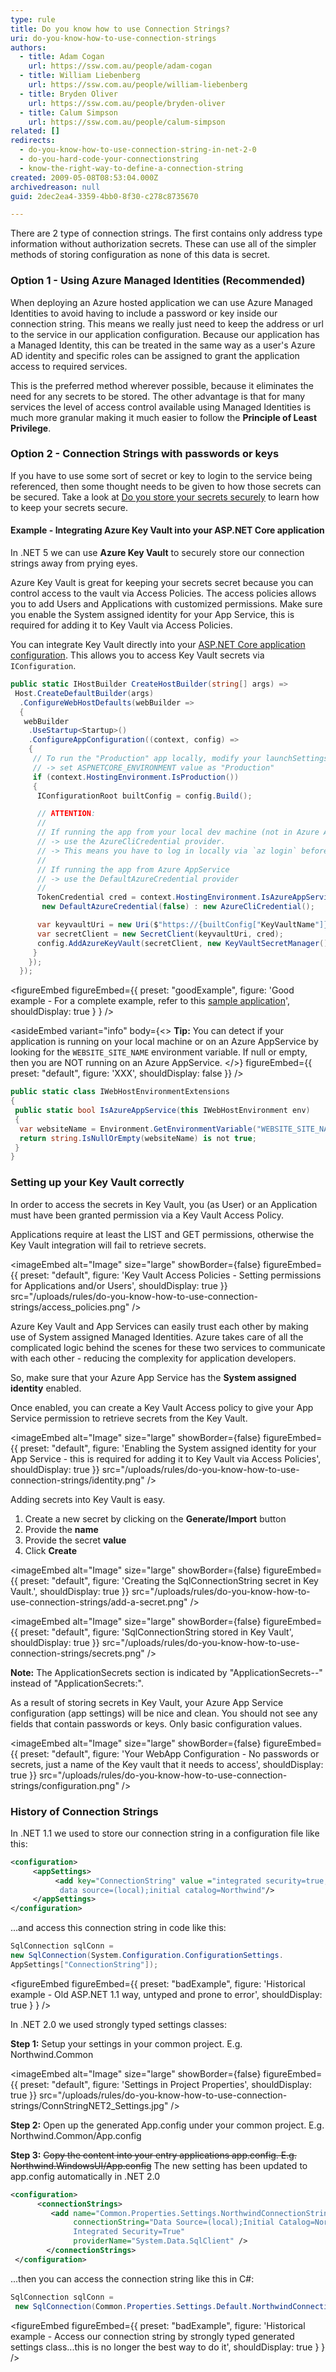```yaml
---
type: rule
title: Do you know how to use Connection Strings?
uri: do-you-know-how-to-use-connection-strings
authors:
  - title: Adam Cogan
    url: https://ssw.com.au/people/adam-cogan
  - title: William Liebenberg
    url: https://ssw.com.au/people/william-liebenberg
  - title: Bryden Oliver
    url: https://ssw.com.au/people/bryden-oliver
  - title: Calum Simpson
    url: https://ssw.com.au/people/calum-simpson
related: []
redirects:
  - do-you-know-how-to-use-connection-string-in-net-2-0
  - do-you-hard-code-your-connectionstring
  - know-the-right-way-to-define-a-connection-string
created: 2009-05-08T08:53:04.000Z
archivedreason: null
guid: 2dec2ea4-3359-4bb0-8f30-c278c8735670

---
```


There are 2 type of connection strings. The first contains only address type information without authorization secrets. These can use all of the simpler methods of storing configuration as none of this data is secret.

### Option 1 - Using Azure Managed Identities (Recommended)

When deploying an Azure hosted application we can use Azure Managed Identities to avoid having to include a password or key inside our connection string. This means we really just need to keep the address or url to the service in our application configuration. Because our application has a Managed Identity, this can be treated in the same way as a user's Azure AD identity and specific roles can be assigned to grant the application access to required services.

This is the preferred method wherever possible, because it eliminates the need for any secrets to be stored. The other advantage is that for many services the level of access control available using Managed Identities is much more granular making it much easier to follow the **Principle of Least Privilege**.

### Option 2 - Connection Strings with passwords or keys

If you have to use some sort of secret or key to login to the service being referenced, then some thought needs to be given to how those secrets can be secured.
Take a look at [Do you store your secrets securely](/store-your-secrets-securely) to learn how to keep your secrets secure.

#### Example - Integrating Azure Key Vault into your ASP.NET Core application

In .NET 5 we can use **Azure Key Vault** to securely store our connection strings away from prying eyes.

Azure Key Vault is great for keeping your secrets secret because you can control access to the vault via Access Policies. The access policies allows you to add Users and Applications with customized permissions. Make sure you enable the System assigned identity for your App Service, this is required for adding it to Key Vault via Access Policies.

You can integrate Key Vault directly into your [ASP.NET Core application configuration](https://docs.microsoft.com/en-us/aspnet/core/security/key-vault-configuration?view=aspnetcore-5.0). This allows you to access Key Vault secrets via `IConfiguration`.

``` cs
public static IHostBuilder CreateHostBuilder(string[] args) =>
 Host.CreateDefaultBuilder(args)
  .ConfigureWebHostDefaults(webBuilder =>
  {
   webBuilder
    .UseStartup<Startup>()
    .ConfigureAppConfiguration((context, config) =>
    {
     // To run the "Production" app locally, modify your launchSettings.json file
     // -> set ASPNETCORE_ENVIRONMENT value as "Production"
     if (context.HostingEnvironment.IsProduction())
     {
      IConfigurationRoot builtConfig = config.Build();

      // ATTENTION:
      //
      // If running the app from your local dev machine (not in Azure AppService),
      // -> use the AzureCliCredential provider.
      // -> This means you have to log in locally via `az login` before running the app on your local machine.
      //
      // If running the app from Azure AppService
      // -> use the DefaultAzureCredential provider
      //
      TokenCredential cred = context.HostingEnvironment.IsAzureAppService() ?
       new DefaultAzureCredential(false) : new AzureCliCredential();

      var keyvaultUri = new Uri($"https://{builtConfig["KeyVaultName"]}.vault.azure.net/");
      var secretClient = new SecretClient(keyvaultUri, cred);
      config.AddAzureKeyVault(secretClient, new KeyVaultSecretManager());
     }
    });
  });
```

<figureEmbed figureEmbed={{
  preset: "goodExample",
  figure: 'Good example - For a complete example, refer to this [sample application](https://github.com/william-liebenberg/keyvault-example)',
  shouldDisplay: true
} } />


<asideEmbed
  variant="info"
  body={<>
    **Tip:** You can detect if your application is running on your local machine or on an Azure AppService by looking for the `WEBSITE_SITE_NAME` environment variable. If null or empty, then you are NOT running on an Azure AppService.
  </>}
  figureEmbed={{
    preset: "default",
    figure: 'XXX',
    shouldDisplay: false
  }}
/>

``` cs
public static class IWebHostEnvironmentExtensions
{
 public static bool IsAzureAppService(this IWebHostEnvironment env)
 {
  var websiteName = Environment.GetEnvironmentVariable("WEBSITE_SITE_NAME");
  return string.IsNullOrEmpty(websiteName) is not true;
 }
}
```

### Setting up your Key Vault correctly

In order to access the secrets in Key Vault, you (as User) or an Application must have been granted permission via a Key Vault Access Policy.

Applications require at least the LIST and GET permissions, otherwise the Key Vault integration will fail to retrieve secrets.


<imageEmbed
  alt="Image"
  size="large"
  showBorder={false}
  figureEmbed={{
    preset: "default",
    figure: 'Key Vault Access Policies - Setting permissions for Applications and/or Users',
    shouldDisplay: true
  }}
  src="/uploads/rules/do-you-know-how-to-use-connection-strings/access_policies.png"
/>

Azure Key Vault and App Services can easily trust each other by making use of System assigned Managed Identities. Azure takes care of all the complicated logic behind the scenes for these two services to communicate with each other - reducing the complexity for application developers.

So, make sure that your Azure App Service has the **System assigned identity** enabled.

Once enabled, you can create a Key Vault Access policy to give your App Service permission to retrieve secrets from the Key Vault.


<imageEmbed
  alt="Image"
  size="large"
  showBorder={false}
  figureEmbed={{
    preset: "default",
    figure: 'Enabling the System assigned identity for your App Service - this is required for adding it to Key Vault via Access Policies',
    shouldDisplay: true
  }}
  src="/uploads/rules/do-you-know-how-to-use-connection-strings/identity.png"
/>

Adding secrets into Key Vault is easy.

1. Create a new secret by clicking on the **Generate/Import** button
2. Provide the **name**
3. Provide the secret **value**
4. Click **Create**


<imageEmbed
  alt="Image"
  size="large"
  showBorder={false}
  figureEmbed={{
    preset: "default",
    figure: 'Creating the SqlConnectionString secret in Key Vault.',
    shouldDisplay: true
  }}
  src="/uploads/rules/do-you-know-how-to-use-connection-strings/add-a-secret.png"
/>


<imageEmbed
  alt="Image"
  size="large"
  showBorder={false}
  figureEmbed={{
    preset: "default",
    figure: 'SqlConnectionString stored in Key Vault',
    shouldDisplay: true
  }}
  src="/uploads/rules/do-you-know-how-to-use-connection-strings/secrets.png"
/>

**Note:** The ApplicationSecrets section is indicated by "ApplicationSecrets--" instead of "ApplicationSecrets:".

As a result of storing secrets in Key Vault, your Azure App Service configuration (app settings) will be nice and clean. You should not see any fields that contain passwords or keys. Only basic configuration values.


<imageEmbed
  alt="Image"
  size="large"
  showBorder={false}
  figureEmbed={{
    preset: "default",
    figure: 'Your WebApp Configuration - No passwords or secrets, just a name of the Key vault that it needs to access',
    shouldDisplay: true
  }}
  src="/uploads/rules/do-you-know-how-to-use-connection-strings/configuration.png"
/>

<youtubeEmbed url="https://www.youtube.com/embed/ZG7IykWdlng" description="Video: Watch SSW's William Liebenberg explain Connection Strings and Key Vault in more detail (8 min)" />

### History of Connection Strings

In .NET 1.1 we used to store our connection string in a configuration file like this:

``` xml
<configuration>
     <appSettings>
          <add key="ConnectionString" value ="integrated security=true;
           data source=(local);initial catalog=Northwind"/>
     </appSettings>
</configuration>
```

...and access this connection string in code like this:

``` cs
SqlConnection sqlConn =
new SqlConnection(System.Configuration.ConfigurationSettings.
AppSettings["ConnectionString"]);
```

<figureEmbed figureEmbed={{
  preset: "badExample",
  figure: 'Historical example - Old ASP.NET 1.1 way, untyped and prone to error',
  shouldDisplay: true
} } />


In .NET 2.0 we used strongly typed settings classes:

**Step 1:** Setup your settings in your common project. E.g. Northwind.Common


<imageEmbed
  alt="Image"
  size="large"
  showBorder={false}
  figureEmbed={{
    preset: "default",
    figure: 'Settings in Project Properties',
    shouldDisplay: true
  }}
  src="/uploads/rules/do-you-know-how-to-use-connection-strings/ConnStringNET2\_Settings.jpg"
/>

**Step 2:** Open up the generated App.config under your common project. E.g. Northwind.Common/App.config

**Step 3:** ~~Copy the content into your entry applications app.config. E.g. Northwind.WindowsUI/App.config~~ The new setting has been updated to app.config automatically in .NET 2.0

``` xml
<configuration>
      <connectionStrings>
         <add name="Common.Properties.Settings.NorthwindConnectionString"
              connectionString="Data Source=(local);Initial Catalog=Northwind;
              Integrated Security=True"
              providerName="System.Data.SqlClient" />
        </connectionStrings>
 </configuration>
```

...then you can access the connection string like this in C#:

``` cs
SqlConnection sqlConn =
 new SqlConnection(Common.Properties.Settings.Default.NorthwindConnectionString);
```

<figureEmbed figureEmbed={{
  preset: "badExample",
  figure: 'Historical example - Access our connection string by strongly typed generated settings class...this is no longer the best way to do it',
  shouldDisplay: true
} } />
